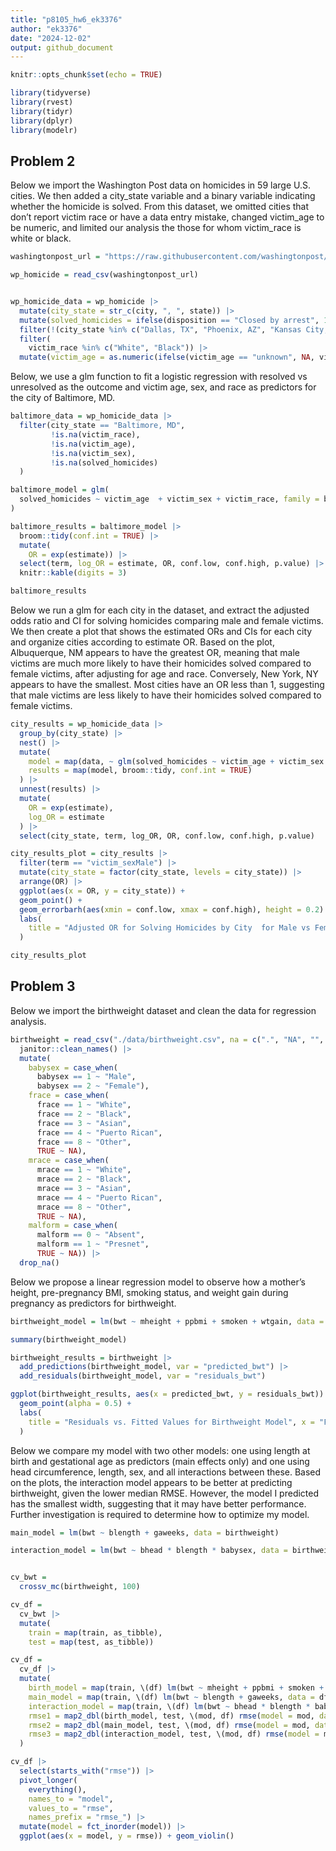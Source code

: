 ```yaml
---
title: "p8105_hw6_ek3376"
author: "ek3376"
date: "2024-12-02"
output: github_document
---
```


```r
knitr::opts_chunk$set(echo = TRUE)
```

```r
library(tidyverse)
library(rvest)
library(tidyr)
library(dplyr)
library(modelr)
```

## **Problem 2**

Below we import the Washington Post data on homicides in 59 large U.S. cities. We then added a city_state variable and a binary variable indicating whether the homicide is solved. From this dataset, we omitted cities that don't report victim race or have a data entry mistake, changed victim_age to be numeric, and limited our analysis the those for whom victim_race is white or black. 

```r
washingtonpost_url = "https://raw.githubusercontent.com/washingtonpost/data-homicides/master/homicide-data.csv"

wp_homicide = read_csv(washingtonpost_url)


wp_homicide_data = wp_homicide |>
  mutate(city_state = str_c(city, ", ", state)) |>
  mutate(solved_homicides = ifelse(disposition == "Closed by arrest", 1, 0)) |>
  filter(!(city_state %in% c("Dallas, TX", "Phoenix, AZ", "Kansas City, MO", "Tulsa, AL"))) |>
  filter(
    victim_race %in% c("White", "Black")) |>
  mutate(victim_age = as.numeric(ifelse(victim_age == "unknown", NA, victim_age)))
```
Below, we use a glm function to fit a logistic regression with resolved vs unresolved as the outcome and victim age, sex, and race as predictors for the city of Baltimore, MD. 

```r
baltimore_data = wp_homicide_data |>
  filter(city_state == "Baltimore, MD",
         !is.na(victim_race), 
         !is.na(victim_age),
         !is.na(victim_sex),
         !is.na(solved_homicides)
  )

baltimore_model = glm(
  solved_homicides ~ victim_age  + victim_sex + victim_race, family = binomial, data = baltimore_data
)

baltimore_results = baltimore_model |>
  broom::tidy(conf.int = TRUE) |>
  mutate(
    OR = exp(estimate)) |>
  select(term, log_OR = estimate, OR, conf.low, conf.high, p.value) |>
  knitr::kable(digits = 3)

baltimore_results
```

Below we run a glm for each city in the dataset, and extract the adjusted odds ratio and CI for solving homicides comparing male and female victims. We then create a plot that shows the estimated ORs and CIs for each city and organize cities according to estimate OR. Based on the plot, Albuquerque, NM appears to have the greatest OR, meaning that male victims are much more likely to have their homicides solved compared to female victims, after adjusting for age and race. Conversely, New York, NY appears to have the smallest. Most cities have an OR less than 1, suggesting that male victims are less likely to have their homicides solved compared to female victims. 

```r
city_results = wp_homicide_data |>
  group_by(city_state) |>
  nest() |>
  mutate(
    model = map(data, ~ glm(solved_homicides ~ victim_age + victim_sex + victim_race, family = binomial, data = .)),
    results = map(model, broom::tidy, conf.int = TRUE)
  ) |>
  unnest(results) |>
  mutate(
    OR = exp(estimate),
    log_OR = estimate
  ) |>
  select(city_state, term, log_OR, OR, conf.low, conf.high, p.value)

city_results_plot = city_results |>
  filter(term == "victim_sexMale") |>
  mutate(city_state = factor(city_state, levels = city_state)) |>
  arrange(OR) |>
  ggplot(aes(x = OR, y = city_state)) + 
  geom_point() +
  geom_errorbarh(aes(xmin = conf.low, xmax = conf.high), height = 0.2) + 
  labs(
    title = "Adjusted OR for Solving Homicides by City  for Male vs Female", x = "OR (Male vs Female)", y = "City"
  )

city_results_plot
```

## **Problem 3**

Below we import the birthweight dataset and clean the data for regression analysis. 

```r
birthweight = read_csv("./data/birthweight.csv", na = c(".", "NA", "", "Unknown")) |>
  janitor::clean_names() |>
  mutate(
    babysex = case_when(
      babysex == 1 ~ "Male",
      babysex == 2 ~ "Female"),
    frace = case_when(
      frace == 1 ~ "White",
      frace == 2 ~ "Black",
      frace == 3 ~ "Asian",
      frace == 4 ~ "Puerto Rican",
      frace == 8 ~ "Other",
      TRUE ~ NA),
    mrace = case_when(
      mrace == 1 ~ "White",
      mrace == 2 ~ "Black",
      mrace == 3 ~ "Asian",
      mrace == 4 ~ "Puerto Rican",
      mrace == 8 ~ "Other",
      TRUE ~ NA),
    malform = case_when(
      malform == 0 ~ "Absent",
      malform == 1 ~ "Presnet",
      TRUE ~ NA)) |>
  drop_na()
```
Below we propose a linear regression model to observe how a mother's height, pre-pregnancy BMI, smoking status, and weight gain during pregnancy as predictors for birthweight. 

```r
birthweight_model = lm(bwt ~ mheight + ppbmi + smoken + wtgain, data = birthweight)

summary(birthweight_model)

birthweight_results = birthweight |>
  add_predictions(birthweight_model, var = "predicted_bwt") |>
  add_residuals(birthweight_model, var = "residuals_bwt")

ggplot(birthweight_results, aes(x = predicted_bwt, y = residuals_bwt)) + 
  geom_point(alpha = 0.5) +
  labs(
    title = "Residuals vs. Fitted Values for Birthweight Model", x = "Fitted Values", y = "Residuals"
  )
```
Below we compare my model with two other models: one using length at birth and gestational age as predictors (main effects only) and one using head circumference, length, sex, and all interactions between these. Based on the plots, the interaction model appears to be better at predicting birthweight, given the lower median RMSE. However, the model I predicted has the smallest width, suggesting that it may have better performance. Further investigation is required to determine how to optimize my model. 

```r
main_model = lm(bwt ~ blength + gaweeks, data = birthweight)

interaction_model = lm(bwt ~ bhead * blength * babysex, data = birthweight)


cv_bwt =
  crossv_mc(birthweight, 100)

cv_df =
  cv_bwt |>
  mutate(
    train = map(train, as_tibble),
    test = map(test, as_tibble))

cv_df = 
  cv_df |>
  mutate(
    birth_model = map(train, \(df) lm(bwt ~ mheight + ppbmi + smoken + wtgain, data = df)),
    main_model = map(train, \(df) lm(bwt ~ blength + gaweeks, data = df)),
    interaction_model = map(train, \(df) lm(bwt ~ bhead * blength * babysex, data = df)),
    rmse1 = map2_dbl(birth_model, test, \(mod, df) rmse(model = mod, data = df)),
    rmse2 = map2_dbl(main_model, test, \(mod, df) rmse(model = mod, data = df)),
    rmse3 = map2_dbl(interaction_model, test, \(mod, df) rmse(model = mod, data = df))
  )

cv_df |>
  select(starts_with("rmse")) |>
  pivot_longer(
    everything(),
    names_to = "model",
    values_to = "rmse",
    names_prefix = "rmse_") |>
  mutate(model = fct_inorder(model)) |>
  ggplot(aes(x = model, y = rmse)) + geom_violin()
```
